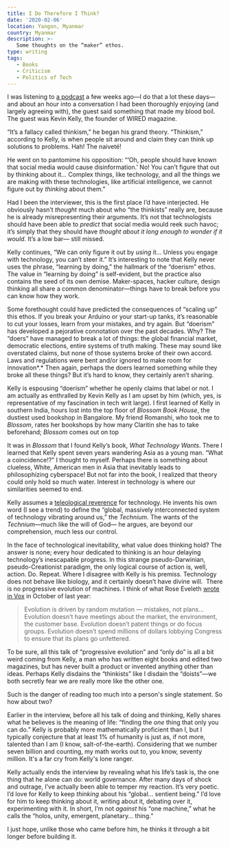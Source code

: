 ```yaml
---
title: I Do Therefore I Think?
date: '2020-02-06'
location: Yangon, Myanmar
country: Myanmar
description: >-
   Some thoughts on the “maker” ethos.
type: writing
tags:
   - Books
   - Criticism
   - Politics of Tech
---
```


I was listening to
[a podcast](https://longform.org/posts/longform-podcast-376-kevin-kelly) a few
weeks ago—I do that a lot these days—and about an hour into a conversation I had
been thoroughly enjoying (and largely agreeing with), the guest said something
that made my blood boil. The guest was Kevin Kelly, the founder of WIRED
magazine.

“It’s a fallacy called thinkism,” he began his grand theory. “Thinkism,”
according to Kelly, is when people sit around and claim they can think up
solutions to problems. Hah! The naiveté!

He went on to pantomime his opposition: “‘Oh, people should have known that
social media would cause disinformation.’ No! You can’t figure that out by
thinking about it… Complex things, like technology, and all the things we are
making with these technologies, like artificial intelligence, we cannot figure
out by _thinking_ about them.”

Had I been the interviewer, this is the first place I’d have interjected. He
obviously hasn’t _thought_ much about who “the thinkists” really are, because he
is already misrepresenting their arguments. It’s not that technologists should
have been able to _predict_ that social media would reek such havoc; it’s simply
that they should have _thought about it long enough to wonder if it would_. It’s
a low bar— still missed.

Kelly continues, “We can only figure it out by _using_ it… Unless you engage
with technology, you can’t steer it.” It’s interesting to note that Kelly never
uses the phrase, “learning by doing,” the hallmark of the “doerism” ethos. The
value in “learning by doing” is self-evident, but the practice also contains the
seed of its own demise. Maker-spaces, hacker culture, design thinking all share
a common denominator—things have to break before you can know how they work.

Some forethought could have predicted the consequences of “scaling up” this
ethos. If you break your Arduino or your start-up tanks, it’s reasonable to cut
your losses, learn from your mistakes, and try again. But “doerism” has
developed a pejorative connotation over the past decades. Why? The “doers” have
managed to break a lot of things: the global financial market, democratic
elections, entire systems of truth making. These may sound like overstated
claims, but none of those systems broke of their own accord. Laws and
regulations were bent and/or ignored to make room for innovation*.* Then again,
perhaps the doers learned something while they broke all these things? But it’s
hard to know, they certainly aren’t sharing.

Kelly is espousing “doerism” whether he openly claims that label or not. I am
actually as enthralled by Kevin Kelly as I am upset by him (which, yes, is
representative of my fascination in tech writ large). I first learned of Kelly
in southern India, hours lost into the top floor of _Blossom Book House_, the
dustiest used bookshop in Bangalore. My friend Romanshi, who took me to
_Blossom_, rates her bookshops by how many Claritin she has to take beforehand;
_Blossom_ comes out on top

It was in _Blossom_ that I found Kelly’s book, _What Technology Wants_. There I
learned that Kelly spent seven years wandering Asia as a young man. “What a
coincidence!?” I thought to myself. Perhaps there is something about clueless,
White, American men in Asia that inevitably leads to philosophizing cyberspace!
But not far into the book, I realized that theory could only hold so much water.
Interest in technology is where our similarities seemed to end.

Kelly assumes a
[teleological reverence](https://www.nytimes.com/2010/11/07/books/review/Coyne-t.html)
for technology. He invents his own word (I see a trend) to define the “global,
massively interconnected system of technology vibrating around us,” the
_Technium_. The wants of the _Technium_—much like the will of God— he argues,
are beyond our comprehension, much less our control.

In the face of technological inevitability, what value does thinking hold? The
answer is none; every hour dedicated to thinking is an hour delaying
technology’s inescapable progress. In this strange pseudo-Darwinian,
pseudo-Creationist paradigm, the only logical course of action is, well, action.
Do. Repeat. Where I disagree with Kelly is his premiss. Technology does not
behave like biology, and it certainly doesn’t have divine will.  There is no
progressive evolution of machines. I think of what Rose Eveleth
[wrote in Vox](https://www.vox.com/the-highlight/2019/10/1/20887003/tech-technology-evolution-natural-inevitable-ethics)
in October of last year:

> Evolution is driven by random mutation — mistakes, not plans... Evolution
> doesn’t have meetings about the market, the environment, the customer base.
> Evolution doesn’t patent things or do focus groups. Evolution doesn’t spend
> millions of dollars lobbying Congress to ensure that its plans go unfettered.

To be sure, all this talk of “progressive evolution” and “only do” is all a bit
weird coming from Kelly, a man who has written eight books and edited two
magazines, but has never built a product or invented anything other than ideas.
Perhaps Kelly disdains the “thinkists” like I disdain the “doists”—we both
secretly fear we are really more like the other one.

Such is the danger of reading too much into a person's single statement. So how
about two?

Earlier in the interview, before all his talk of doing and thinking, Kelly
shares what he believes is the meaning of life: “finding the _one_ thing that
only you can do.” Kelly is probably more mathematically proficient than I, but I
typically conjecture that at least 1% of humanity is just as, if not more,
talented than I am (I know, salt-of-the-earth). Considering that we number seven
billion and counting, my math works out to, you know, seventy million. It's a
far cry from Kelly's lone ranger.

Kelly actually ends the interview by revealing what his life’s task is, the one
thing that he alone can do: world governance. After many days of shock and
outrage, I’ve actually been able to temper my reaction. It’s very poetic. I’d
love for Kelly to keep _thinking_ about his “global… sentient being.” I’d love
for him to keep thinking about it, writing about it, debating over it,
experimenting with it. In short, I’m not _against_ his “one machine,” what he
calls the “holos, unity, emergent, planetary... thing.”

I just hope, unlike those who came before him, he thinks it through a bit longer
before building it.
